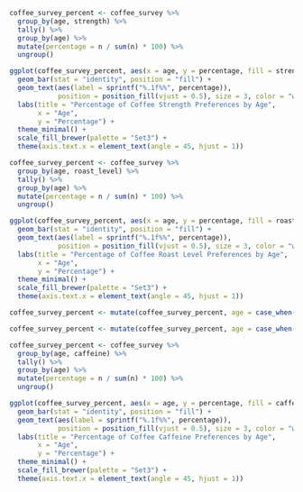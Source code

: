 ```{r}
coffee_survey_percent <- coffee_survey %>%
  group_by(age, strength) %>%
  tally() %>%
  group_by(age) %>%
  mutate(percentage = n / sum(n) * 100) %>%
  ungroup()

ggplot(coffee_survey_percent, aes(x = age, y = percentage, fill = strength)) +
  geom_bar(stat = "identity", position = "fill") +
  geom_text(aes(label = sprintf("%.1f%%", percentage)),
            position = position_fill(vjust = 0.5), size = 3, color = "white") +
  labs(title = "Percentage of Coffee Strength Preferences by Age",
       x = "Age",
       y = "Percentage") +
  theme_minimal() +
  scale_fill_brewer(palette = "Set3") +
  theme(axis.text.x = element_text(angle = 45, hjust = 1))

coffee_survey_percent <- coffee_survey %>%
  group_by(age, roast_level) %>%
  tally() %>%
  group_by(age) %>%
  mutate(percentage = n / sum(n) * 100) %>%
  ungroup()

ggplot(coffee_survey_percent, aes(x = age, y = percentage, fill = roast_level)) +
  geom_bar(stat = "identity", position = "fill") +
  geom_text(aes(label = sprintf("%.1f%%", percentage)),
            position = position_fill(vjust = 0.5), size = 3, color = "white") +
  labs(title = "Percentage of Coffee Roast Level Preferences by Age",
       x = "Age",
       y = "Percentage") +
  theme_minimal() +
  scale_fill_brewer(palette = "Set3") +
  theme(axis.text.x = element_text(angle = 45, hjust = 1))

coffee_survey_percent <- mutate(coffee_survey_percent, age = case_when(age == "<18 years old" ~ "0-17 years old", TRUE ~ age)) 

coffee_survey_percent <- mutate(coffee_survey_percent, age = case_when(age == ">65 years old" ~ "65+ years old", TRUE ~ age)) 

coffee_survey_percent <- coffee_survey %>%
  group_by(age, caffeine) %>%
  tally() %>%
  group_by(age) %>%
  mutate(percentage = n / sum(n) * 100) %>%
  ungroup()

ggplot(coffee_survey_percent, aes(x = age, y = percentage, fill = caffeine)) +
  geom_bar(stat = "identity", position = "fill") +
  geom_text(aes(label = sprintf("%.1f%%", percentage)),
            position = position_fill(vjust = 0.5), size = 3, color = "white") +
  labs(title = "Percentage of Coffee Caffeine Preferences by Age",
       x = "Age",
       y = "Percentage") +
  theme_minimal() +
  scale_fill_brewer(palette = "Set3") +
  theme(axis.text.x = element_text(angle = 45, hjust = 1))
```

